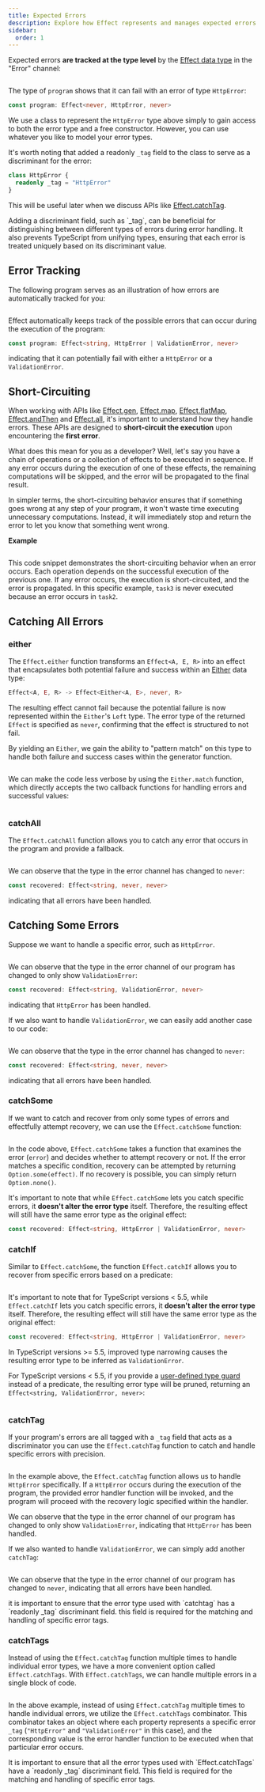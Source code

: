 ```yaml
---
title: Expected Errors
description: Explore how Effect represents and manages expected errors. Learn about creating error instances, tracking errors at the type level, and the short-circuiting behavior of Effect programs. Discover techniques to catch and recover from errors, and gain insights into error handling strategies using Effect's powerful combinators.
sidebar:
  order: 1
---
```



Expected errors **are tracked at the type level** by the [Effect data type](/getting-started/the-effect-type/) in the "Error" channel:

```ts twoslash file=<rootDir>/expected-errors/program.ts

```

The type of `program` shows that it can fail with an error of type `HttpError`:

```ts "HttpError" showLineNumbers=false
const program: Effect<never, HttpError, never>
```

We use a class to represent the `HttpError` type above simply to gain access
to both the error type and a free constructor. However, you can use whatever
you like to model your error types.

It's worth noting that added a readonly `_tag` field to the class to serve as a discriminant for the error:

```ts "_tag" showLineNumbers=false
class HttpError {
  readonly _tag = "HttpError"
}
```

This will be useful later when we discuss APIs like [Effect.catchTag](#catchtag).

<Aside type="tip">
  Adding a discriminant field, such as `_tag`, can be beneficial for
  distinguishing between different types of errors during error handling.
  It also prevents TypeScript from unifying types, ensuring that each
  error is treated uniquely based on its discriminant value.
</Aside>

## Error Tracking

The following program serves as an illustration of how errors are automatically tracked for you:

```ts twoslash file=<rootDir>/expected-errors/error-tracking.ts

```

Effect automatically keeps track of the possible errors that can occur during the execution of the program:

```ts "HttpError | ValidationError" showLineNumbers=false
const program: Effect<string, HttpError | ValidationError, never>
```

indicating that it can potentially fail with either a `HttpError` or a `ValidationError`.

## Short-Circuiting

When working with APIs like [Effect.gen](/getting-started/using-generators#understanding-effectgen), [Effect.map](/getting-started/building-pipelines#map), [Effect.flatMap](/getting-started/building-pipelines#flatmap), [Effect.andThen](/getting-started/building-pipelines#andthen) and [Effect.all](/getting-started/building-pipelines#all), it's important to understand how they handle errors.
These APIs are designed to **short-circuit the execution** upon encountering the **first error**.

What does this mean for you as a developer? Well, let's say you have a chain of operations or a collection of effects to be executed in sequence. If any error occurs during the execution of one of these effects, the remaining computations will be skipped, and the error will be propagated to the final result.

In simpler terms, the short-circuiting behavior ensures that if something goes wrong at any step of your program, it won't waste time executing unnecessary computations. Instead, it will immediately stop and return the error to let you know that something went wrong.

**Example**

```ts twoslash {14-15} file=<rootDir>/expected-errors/short-circuiting.ts

```

This code snippet demonstrates the short-circuiting behavior when an error occurs.
Each operation depends on the successful execution of the previous one.
If any error occurs, the execution is short-circuited, and the error is propagated.
In this specific example, `task3` is never executed because an error occurs in `task2`.

## Catching All Errors

### either

The `Effect.either` function transforms an `Effect<A, E, R>` into an effect that encapsulates both potential failure and success within an [Either](/data-types/either) data type:

```ts showLineNumbers=false
Effect<A, E, R> -> Effect<Either<A, E>, never, R>
```

The resulting effect cannot fail because the potential failure is now represented within the `Either`'s `Left` type.
The error type of the returned `Effect` is specified as `never`, confirming that the effect is structured to not fail.

By yielding an `Either`, we gain the ability to "pattern match" on this type to handle both failure and success cases within the generator function.

```ts twoslash collapse={3-21} file=<rootDir>/expected-errors/either-if.ts

```

We can make the code less verbose by using the `Either.match` function, which directly accepts the two callback functions for handling errors and successful values:

```ts twoslash collapse={3-21} file=<rootDir>/expected-errors/either-match.ts

```

### catchAll

The `Effect.catchAll` function allows you to catch any error that occurs in the program and provide a fallback.

```ts twoslash collapse={3-21} file=<rootDir>/expected-errors/catchAll.ts

```

We can observe that the type in the error channel has changed to `never`:

```ts showLineNumbers=false
const recovered: Effect<string, never, never>
```

indicating that all errors have been handled.

## Catching Some Errors

Suppose we want to handle a specific error, such as `HttpError`.

```ts twoslash collapse={3-21} file=<rootDir>/expected-errors/catch-some-if-http-error.ts

```

We can observe that the type in the error channel of our program has changed to only show `ValidationError`:

```ts "ValidationError" showLineNumbers=false
const recovered: Effect<string, ValidationError, never>
```

indicating that `HttpError` has been handled.

If we also want to handle `ValidationError`, we can easily add another case to our code:

```ts twoslash collapse={3-21} {29-31} file=<rootDir>/expected-errors/catch-some-if-all.ts

```

We can observe that the type in the error channel has changed to `never`:

```ts showLineNumbers=false
const recovered: Effect<string, never, never>
```

indicating that all errors have been handled.

### catchSome

If we want to catch and recover from only some types of errors and effectfully attempt recovery, we can use the `Effect.catchSome` function:

```ts twoslash collapse={3-21} file=<rootDir>/expected-errors/catchSome.ts

```

In the code above, `Effect.catchSome` takes a function that examines the error (`error`) and decides whether to attempt recovery or not. If the error matches a specific condition, recovery can be attempted by returning `Option.some(effect)`. If no recovery is possible, you can simply return `Option.none()`.

It's important to note that while `Effect.catchSome` lets you catch specific errors, it **doesn't alter the error type** itself.
Therefore, the resulting effect will still have the same error type as the original effect:

```ts "HttpError | ValidationError" showLineNumbers=false
const recovered: Effect<string, HttpError | ValidationError, never>
```

### catchIf

Similar to `Effect.catchSome`, the function `Effect.catchIf` allows you to recover from specific errors based on a predicate:

```ts twoslash collapse={3-21} file=<rootDir>/expected-errors/catchIf.ts

```

It's important to note that for TypeScript versions < 5.5, while `Effect.catchIf` lets you catch specific errors, it **doesn't alter the error type** itself.
Therefore, the resulting effect will still have the same error type as the original effect:

```ts "HttpError | ValidationError" showLineNumbers=false
const recovered: Effect<string, HttpError | ValidationError, never>
```

In TypeScript versions >= 5.5, improved type narrowing causes the resulting error type to be inferred as `ValidationError`.

For TypeScript versions < 5.5, if you provide a [user-defined type guard](https://www.typescriptlang.org/docs/handbook/2/narrowing.html#using-type-predicates) instead of a predicate, the resulting error type will be pruned, returning an `Effect<string, ValidationError, never>`:

```ts twoslash collapse={3-21} {25} file=<rootDir>/expected-errors/catchIf-guard.ts

```

### catchTag

If your program's errors are all tagged with a `_tag` field that acts as a discriminator you can use the `Effect.catchTag` function to catch and handle specific errors with precision.

```ts twoslash collapse={3-21} file=<rootDir>/expected-errors/catchTag-http-error.ts

```

In the example above, the `Effect.catchTag` function allows us to handle `HttpError` specifically.
If a `HttpError` occurs during the execution of the program, the provided error handler function will be invoked,
and the program will proceed with the recovery logic specified within the handler.

We can observe that the type in the error channel of our program has changed to only show `ValidationError`,
indicating that `HttpError` has been handled.

If we also wanted to handle `ValidationError`, we can simply add another `catchTag`:

```ts twoslash collapse={3-21} {27-29} file=<rootDir>/expected-errors/catchTag-all.ts

```

We can observe that the type in the error channel of our program has changed to `never`,
indicating that all errors have been handled.

<Aside type="caution">
  it is important to ensure that the error type used with `catchtag` has a
  `readonly _tag` discriminant field. this field is required for the
  matching and handling of specific error tags.
</Aside>

### catchTags

Instead of using the `Effect.catchTag` function multiple times to handle individual error types, we have a more convenient option called `Effect.catchTags`. With `Effect.catchTags`, we can handle multiple errors in a single block of code.

```ts twoslash collapse={3-21} file=<rootDir>/expected-errors/catchTags.ts

```

In the above example, instead of using `Effect.catchTag` multiple times to handle individual errors, we utilize the `Effect.catchTags` combinator.
This combinator takes an object where each property represents a specific error `_tag` (`"HttpError"` and `"ValidationError"` in this case),
and the corresponding value is the error handler function to be executed when that particular error occurs.

<Aside type="caution">
  It is important to ensure that all the error types used with
  `Effect.catchTags` have a `readonly _tag` discriminant field. This field
  is required for the matching and handling of specific error tags.
</Aside>
